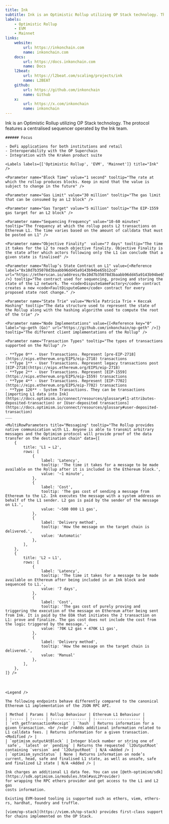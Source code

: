 ```yaml
---
title: Ink
subtitle: Ink is an Optimistic Rollup utilizing OP Stack technology. The protocol features a centralised sequencer operated by the Ink team.
labels:
    - Optimistic Rollup
    - EVM
    - Mainnet
links:
    website:
        url: https://inkonchain.com
        name: inkonchain.com
    docs:
        url: https://docs.inkonchain.com
        name: Docs
    l2beat:
        url: https://l2beat.com/scaling/projects/ink
        name: L2BEAT
    github:
        url: https://github.com/inkonchain
        name: Github
    x:
        url: https://x.com/inkonchain
        name: inkonchain
---
```


<Section title="Overview">
   Ink is an Optimistic Rollup utilizing OP Stack technology. The protocol features a centralised sequencer operated by the Ink team.

    ###### Focus

    - DeFi applications for both institutions and retail
    - Interoperability with the OP Superchain
    - Integration with the Kraken product suite

    <Labels labels={['Optimistic Rollup', 'EVM', 'Mainnet']} title="Ink" />

</Section>

<Section title="General">

    <Parameter name="Block Time" value="1 second" tooltip="The rate at which the rollup produces blocks. Keep in mind that the value is subject to change in the future" />

    <Parameter name="Gas Limit" value="30 million" tooltip="The gas limit that can be consumed by an L2 block" />

    <Parameter name="Gas Target" value="5 million" tooltip="The EIP-1559 gas target for an L2 block" />

    <Parameter name="Sequencing Frequency" value="10-60 minutes" tooltip="The frequency at which the rollup posts L2 transactions on Ethereum L1. The time varies based on the amount of calldata that must be posted on L1" />

    <Parameter name="Objective Finality"  value="7 days" tooltip="The time it takes for the L2 to reach objective finality. Objective Finality is the state after which actors following only the L1 can conclude that a given state is finalised" />

    <Parameter name="Rollup’s State Contract on L1" value={<Reference label="0x10d7b35078d3baabb96dd45a9143b94be65b12cd" url="https://etherscan.io/address/0x10d7b35078d3baabb96dd45a9143b94be65b12cd" />} tooltip="The contract used for sequencing, proving and storing the state of the L2 network. The <code>DisputeGameFactory</code> contract creates a new <code>FaultDisputeGame</code> contract for every proposed state root change." />

    <Parameter name="State Trie" value="Merkle Patricia Trie + Keccak Hashing" tooltip="The data structure used to represent the state of the Rollup along with the hashing algorithm used to compute the root of the trie" />

    <Parameter name="Node Implementations" value={[<Reference key="0" label="op-geth (Go)" url="https://github.com/inkonchain/op-geth" />]} tooltip="The different client implementations of the Rollup" />

    <Parameter name="Transaction Types" tooltip="The types of transactions supported on the Rollup" />

    - **Type 0** - User Transactions. Represent [pre-EIP-2718](https://eips.ethereum.org/EIPS/eip-2718) transactions
    - **Type 1** - User Transactions. Represent legacy transactions post [EIP-2718](https://eips.ethereum.org/EIPS/eip-2718)
    - **Type 2** - User Transactions. Represent [EIP-1559](https://eips.ethereum.org/EIPS/eip-1559) transactions
    - **Type 4** - User Transactions. Represent [EIP-7702](https://eips.ethereum.org/EIPS/eip-7702) transactions
    - **Type 126** - System Transactions. They can be transactions [importing L1 data into Ink](https://docs.optimism.io/connect/resources/glossary#l1-attributes-deposited-transaction) or [User-deposited transactions](https://docs.optimism.io/connect/resources/glossary#user-deposited-transaction)
    ___

    <MultiRowParameters title="Messaging" tooltip="The Rollup provides native communication with L1. Anyone is able to transmit arbitrary messages and the Optimism protocol will provide proof of the data transfer on the destination chain" data={[
        {
            title: 'L1 → L2',
            rows: [
                {
                    label: 'Latency',
                    tooltip: 'The time it takes for a message to be made available on the Rollup after it is included in the Ethereum block.',
                    value: '~1 minute',
                },
                {
                    label: 'Cost',
                    tooltip: 'The gas cost of sending a message from Ethereum to the L2. Ink executes the message with a system address on behalf of the L1 sender. L2 gas is paid by the sender of the message on L1.',
                    value: '~500 000 L1 gas',
                },
                {
                    label: 'Delivery method',
                    tooltip: 'How the message on the target chain is delivered.',
                    value: 'Automatic'
                },
            ],
        },
        {
            title: 'L2 → L1',
            rows: [
                {
                    label: 'Latency',
                    tooltip: 'The time it takes for a message to be made available on Ethereum after being included in an Ink block and sequenced to L1.',
                    value: '7 days',
                },
                {
                    label: 'Cost',
                    tooltip: 'The gas cost of purely proving and triggering the execution of the message on Ethereum after being sent from Ink. It is paid by the EOA that initiates the 2 transaction on L1: prove and finalize. The gas cost does not include the cost from the logic triggered by the message.',
                    value: '70K L2 gas + 470K L1 gas',
                },
                {
                    label: 'Delivery method',
                    tooltip: 'How the message on the target chain is delivered.',
                    value: 'Manual'
                },
            ],
        },
    ]} />

</Section>

<Section title="OPCODEs">
    <Table data={opcodes} type="opcodes" />
</Section>

<Section title="Precompiled Contracts">
    <Table data={precompiles} type="precompiles" />
</Section>

<Section title="System Contracts">
    <Table data={system_contracts} type="system_contracts" />
</Section>

<Section title="RPC-API">

    <Legend />

    The following endpoints behave differently compared to the canonical Ethereum L1 implementation of the JSON RPC API.

    | Method | Params | Rollup Behaviour | Ethereum L1 Behaviour |
    | :----- | :----- | :--------------- | :-------------------- |
    | `eth_getTransactionReceipt` | `hash` | Returns information for a given transaction. <br /><br />Adds additional information related to L1 calldata fees. | Returns information for a given transaction. <Modified /> |
    | `optimism_outputAtBlock` | Integer block number or string one of `safe`, `latest` or `pending` | Returns the requested `l2OutputRoot` containing `version` and `l2OutputRoot` | N/A <Added /> |
    | `optimism_syncStatus` | None | Returns information on node’s current, head, safe and finalised L1 state, as well as unsafe, safe and finalized L2 state | N/A <Added /> |

</Section>

<Section title="Transaction Fees">

    Ink charges an additional L1 data fee. You can use [@eth-optimism/sdk](https://sdk.optimism.io/modules.html#asL2Provider)
    for wrapping the RPC ethers provider and get access to the L1 and L2 gas
    costs information.

</Section>

<Section title="Tools">

    Existing EVM-based tooling is supported such as ethers, viem, ethers-rs, hardhat, foundry and truffle.

    [viem/op-stack](https://viem.sh/op-stack) provides first-class support for chains implemented on the OP Stack.

</Section>
